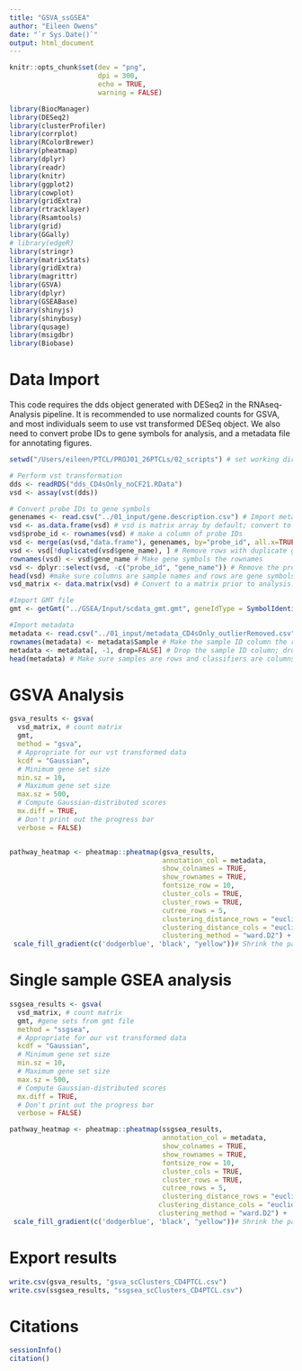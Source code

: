 ```yaml
---
title: "GSVA_ssGSEA"
author: "Eileen Owens"
date: "`r Sys.Date()`"
output: html_document
---
```


```r
knitr::opts_chunk$set(dev = "png",
                      dpi = 300,
                      echo = TRUE,
                      warning = FALSE)
```


```r
library(BiocManager)
library(DESeq2)
library(clusterProfiler)
library(corrplot)
library(RColorBrewer)
library(pheatmap)
library(dplyr)
library(readr)
library(knitr)
library(ggplot2)
library(cowplot)
library(gridExtra)
library(rtracklayer)
library(Rsamtools)
library(grid)
library(GGally)
# library(edgeR)
library(stringr)
library(matrixStats)
library(gridExtra)
library(magrittr)
library(GSVA)
library(dplyr)
library(GSEABase)
library(shinyjs)
library(shinybusy)
library(qusage)
library(msigdbr)
library(Biobase)
```

# Data Import
This code requires the dds object generated with DESeq2 in the RNAseq-Analysis pipeline. It is recommended to use normalized counts for GSVA, and most individuals seem to use vst transformed DESeq object. We also need to convert probe IDs to gene symbols for analysis, and a metadata file for annotating figures.
```r
setwd("/Users/eileen/PTCL/PROJ01_26PTCLs/02_scripts") # set working directory before importing files

# Perform vst transformation
dds <- readRDS("dds_CD4sOnly_noCF21.RData")
vsd <- assay(vst(dds))

# Convert probe IDs to gene symbols
genenames <- read.csv("../01_input/gene.description.csv") # Import metadata file of gene symbols corresponding to probe IDs.
vsd <- as.data.frame(vsd) # vsd is matrix array by default; convert to data frame for easier manipulation.
vsd$probe_id <- rownames(vsd) # make a column of probe IDs
vsd <- merge(as(vsd,"data.frame"), genenames, by="probe_id", all.x=TRUE) # Adds a column of gene names for the associated probe ID
vsd <- vsd[!duplicated(vsd$gene_name), ] # Remove rows with duplicate gene symbols.
rownames(vsd) <- vsd$gene_name # Make gene symbols the rownames
vsd <- dplyr::select(vsd, -c("probe_id", "gene_name")) # Remove the probe_id and gene_name columns.
head(vsd) #make sure columns are sample names and rows are gene symbols.
vsd_matrix <- data.matrix(vsd) # Convert to a matrix prior to analysis.

#Import GMT file
gmt <- getGmt("../GSEA/Input/scdata_gmt.gmt", geneIdType = SymbolIdentifier())

#Import metadata
metadata <- read.csv("../01_input/metadata_CD4sOnly_outlierRemoved.csv")
rownames(metadata) <- metadata$Sample # Make the sample ID column the rownames
metadata <- metadata[, -1, drop=FALSE] # Drop the sample ID column; drop=FALSE will keep rownames with only one column instead of returning a character vector.
head(metadata) # Make sure samples are rows and classifiers are columns
```

# GSVA Analysis
```r
gsva_results <- gsva(
  vsd_matrix, # count matrix
  gmt,
  method = "gsva",
  # Appropriate for our vst transformed data
  kcdf = "Gaussian",
  # Minimum gene set size
  min.sz = 10,
  # Maximum gene set size
  max.sz = 500,
  # Compute Gaussian-distributed scores
  mx.diff = TRUE,
  # Don't print out the progress bar
  verbose = FALSE)


pathway_heatmap <- pheatmap::pheatmap(gsva_results,
                                      annotation_col = metadata,
                                      show_colnames = TRUE,
                                      show_rownames = TRUE,
                                      fontsize_row = 10,
                                      cluster_cols = TRUE, 
                                      cluster_rows = TRUE,
                                      cutree_rows = 5, 
                                      clustering_distance_rows = "euclidean",
                                      clustering_distance_cols = "euclidean",
                                      clustering_method = "ward.D2") + 
 scale_fill_gradient(c('dodgerblue', 'black', "yellow"))# Shrink the pathway labels a tad
```

# Single sample GSEA analysis
```r
ssgsea_results <- gsva(
  vsd_matrix, # count matrix
  gmt, #gene sets from gmt file
  method = "ssgsea",
  # Appropriate for our vst transformed data
  kcdf = "Gaussian",
  # Minimum gene set size
  min.sz = 10,
  # Maximum gene set size
  max.sz = 500,
  # Compute Gaussian-distributed scores
  mx.diff = TRUE,
  # Don't print out the progress bar
  verbose = FALSE)

pathway_heatmap <- pheatmap::pheatmap(ssgsea_results,
                                      annotation_col = metadata,
                                      show_colnames = TRUE,
                                      show_rownames = TRUE,
                                      fontsize_row = 10,
                                      cluster_cols = TRUE, 
                                      cluster_rows = TRUE,
                                      cutree_rows = 5, 
                                      clustering_distance_rows = "euclidean", 
                                     clustering_distance_cols = "euclidean",
                                     clustering_method = "ward.D2") + 
 scale_fill_gradient(c('dodgerblue', 'black', "yellow"))# Shrink the pathway labels a tad
```

# Export results
```r
write.csv(gsva_results, "gsva_scClusters_CD4PTCL.csv")
write.csv(ssgsea_results, "ssgsea_scClusters_CD4PTCL.csv")
```

# Citations
```r
sessionInfo()
citation()
```